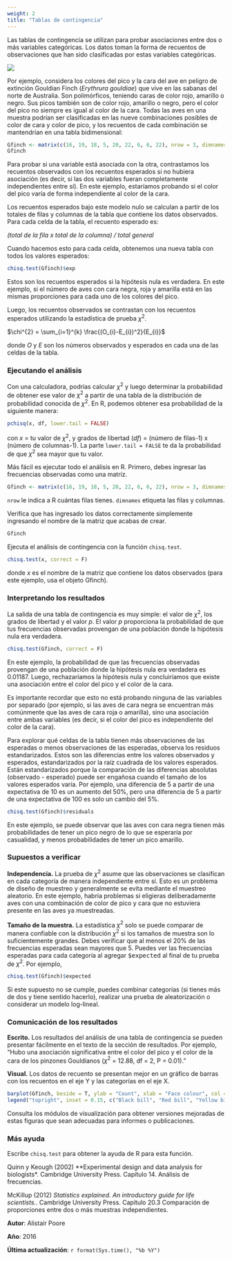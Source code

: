 ```yaml
---
weight: 2
title: "Tablas de contingencia"
---
```



Las tablas de contingencia se utilizan para probar asociaciones entre dos o más variables categóricas. Los datos toman la forma de recuentos de observaciones que han sido clasificadas por estas variables categóricas.


![](Contingency_tables_image.jpg)

Por ejemplo, considera los colores del pico y la cara del ave en peligro de extinción Gouldian Finch (*Erythrura gouldiae*) que vive en las sabanas del norte de Australia. Son polimórficos, teniendo caras de color rojo, amarillo o negro. Sus picos también son de color rojo, amarillo o negro, pero el color del pico no siempre es igual al color de la cara. Todas las aves en una muestra podrían ser clasificadas en las nueve combinaciones posibles de color de cara y color de pico, y los recuentos de cada combinación se mantendrían en una tabla bidimensional:

```r
Gfinch <- matrix(c(16, 19, 18, 5, 20, 22, 6, 6, 22), nrow = 3, dimnames = list(c("Black bill", "Red bill", "Yellow bill"), c("Black face", "Red face", "Yellow face")))
Gfinch
```

Para probar si una variable está asociada con la otra, contrastamos los recuentos observados con los recuentos esperados si no hubiera asociación (es decir, si las dos variables fueran completamente independientes entre sí). En este ejemplo, estaríamos probando si el color del pico varía de forma independiente al color de la cara.

Los recuentos esperados bajo este modelo nulo se calculan a partir de los totales de filas y columnas de la tabla que contiene los datos observados. Para cada celda de la tabla, el recuento esperado es:

*(total de la fila x total de la columna) / total general*

Cuando hacemos esto para cada celda, obtenemos una nueva tabla con todos los valores esperados:

```r
chisq.test(Gfinch)$exp
```

Estos son los recuentos esperados si la hipótesis nula es verdadera. En este ejemplo, si el número de aves con cara negra, roja y amarilla está en las mismas proporciones para cada uno de los colores del pico.

Luego, los recuentos observados se contrastan con los recuentos esperados utilizando la estadística de prueba $\chi^2$.

$\chi^{2} = \sum_{i=1}^{k} \frac{(O_{i}-E_{i})^2}{E_{i}}$


donde *O* y *E* son los números observados y esperados en cada una de las celdas de la tabla.

### Ejecutando el análisis

Con una calculadora, podrías calcular $\chi^2$ y luego determinar la probabilidad de obtener ese valor de $\chi^2$ a partir de una tabla de la distribución de probabilidad conocida de $\chi^2$. En R, podemos obtener esa probabilidad de la siguiente manera:


```r
pchisq(x, df, lower.tail = FALSE)
```


con *x* = tu valor de $\chi^2$, y grados de libertad (*df*) = (número de filas-1) x (número de columnas-1). La parte `lower.tail = FALSE` te da la probabilidad de que $\chi^2$ sea mayor que tu valor.

Más fácil es ejecutar todo el análisis en R. Primero, debes ingresar las frecuencias observadas como una matriz.


```r
Gfinch <- matrix(c(16, 19, 18, 5, 20, 22, 6, 6, 22), nrow = 3, dimnames = list(c("Black bill", "Red bill", "Yellow bill"), c("Black face", "Red face", "Yellow face")))
```

`nrow` le indica a R cuántas filas tienes. `dimnames` etiqueta las filas y columnas.

Verifica que has ingresado los datos correctamente simplemente ingresando el nombre de la matriz que acabas de crear.


```r
Gfinch
```

Ejecuta el análisis de contingencia con la función `chisq.test`.

```r
chisq.test(x, correct = F)
```

donde *x* es el nombre de la matriz que contiene los datos observados (para este ejemplo, usa el objeto Gfinch).

### Interpretando los resultados

La salida de una tabla de contingencia es muy simple: el valor de $\chi^2$, los grados de libertad y el valor *p*. El valor *p* proporciona la probabilidad de que tus frecuencias observadas provengan de una población donde la hipótesis nula era verdadera.



```r
chisq.test(Gfinch, correct = F)
```


En este ejemplo, la probabilidad de que las frecuencias observadas provengan de una población donde la hipótesis nula era verdadera es 0.01187. Luego, rechazaríamos la hipótesis nula y concluiríamos que existe una asociación entre el color del pico y el color de la cara.

Es importante recordar que esto no está probando ninguna de las variables por separado (por ejemplo, si las aves de cara negra se encuentran más comúnmente que las aves de cara roja o amarilla), sino una asociación entre ambas variables (es decir, si el color del pico es independiente del color de la cara).

Para explorar qué celdas de la tabla tienen más observaciones de las esperadas o menos observaciones de las esperadas, observa los residuos estandarizados. Estos son las diferencias entre los valores observados y esperados, estandarizados por la raíz cuadrada de los valores esperados. Están estandarizados porque la comparación de las diferencias absolutas (observado - esperado) puede ser engañosa cuando el tamaño de los valores esperados varía. Por ejemplo, una diferencia de 5 a partir de una expectativa de 10 es un aumento del 50%, pero una diferencia de 5 a partir de una expectativa de 100 es solo un cambio del 5%.


```r
chisq.test(Gfinch)$residuals
```

En este ejemplo, se puede observar que las aves con cara negra tienen más probabilidades de tener un pico negro de lo que se esperaría por casualidad, y menos probabilidades de tener un pico amarillo.

### Supuestos a verificar

**Independencia.** La prueba de $\chi^2$ asume que las observaciones se clasifican en cada categoría de manera independiente entre sí. Esto es un problema de diseño de muestreo y generalmente se evita mediante el muestreo aleatorio. En este ejemplo, habría problemas si eligieras deliberadamente aves con una combinación de color de pico y cara que no estuviera presente en las aves ya muestreadas.

**Tamaño de la muestra.** La estadística $\chi^2$ solo se puede comparar de manera confiable con la distribución $\chi^2$ si los tamaños de muestra son lo suficientemente grandes. Debes verificar que al menos el 20% de las frecuencias esperadas sean mayores que 5. Puedes ver las frecuencias esperadas para cada categoría al agregar <font face="monospace">$expected</font> al final de tu prueba de $\chi^2$. Por ejemplo,


```r
chisq.test(Gfinch)$expected
```


Si este supuesto no se cumple, puedes combinar categorías (si tienes más de dos y tiene sentido hacerlo), realizar una prueba de aleatorización o considerar un modelo log-lineal.

### Comunicación de los resultados

**Escrito.** Los resultados del análisis de una tabla de contingencia se pueden presentar fácilmente en el texto de la sección de resultados. Por ejemplo, "Hubo una asociación significativa entre el color del pico y el color de la cara de los pinzones Gouldianos ($\chi^2$ = 12.88, df = 2, P = 0.01)."

**Visual.** Los datos de recuento se presentan mejor en un gráfico de barras con los recuentos en el eje Y y las categorías en el eje X.


```r
barplot(Gfinch, beside = T, ylab = "Count", xlab = "Face colour", col = c("black", "red", "yellow"))
legend("topright", inset = 0.15, c("Black bill", "Red bill", "Yellow bill"), pch = 15, col = c("black", "red", "yellow"))
```


Consulta los módulos de visualización para obtener versiones mejoradas de estas figuras que sean adecuadas para informes o publicaciones.

### Más ayuda

Escribe `chisq.test` para obtener la ayuda de R para esta función.

Quinn y Keough (2002) **Experimental design and data analysis for biologists*. Cambridge University Press. Capítulo 14. Análisis de frecuencias.

McKillup (2012) *Statistics explained. An introductory guide for life scientists.*. Cambridge University Press. Capítulo 20.3 Comparación de proporciones entre dos o más muestras independientes.

**Autor**: Alistair Poore

**Año**: 2016

**Última actualización**: `r format(Sys.time(), "%b %Y")`
